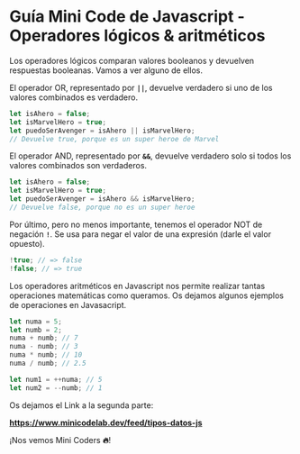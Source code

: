# **Guía Mini Code de Javascript - Operadores lógicos & aritméticos**

Los operadores lógicos comparan valores booleanos y devuelven respuestas booleanas. Vamos a ver alguno de ellos.

El operador OR, representado por **`||`**, devuelve verdadero si uno de los valores combinados es verdadero.

```jsx
let isAhero = false;
let isMarvelHero = true;
let puedoSerAvenger = isAhero || isMarvelHero;
// Devuelve true, porque es un super heroe de Marvel
```

El operador AND, representado por **`&&`**, devuelve verdadero solo si todos los valores combinados son verdaderos.

```jsx
let isAhero = false;
let isMarvelHero = true;
let puedoSerAvenger = isAhero && isMarvelHero;
// Devuelve false, porque no es un super heroe
```

Por último, pero no menos importante, tenemos el operador NOT de negación **`!`**. Se usa para negar el valor de una expresión (darle el valor opuesto).

```jsx
!true; // => false
!false; // => true
```

Los operadores aritméticos en Javascript nos permite realizar tantas operaciones matemáticas como queramos. Os dejamos algunos ejemplos de operaciones en Javasacript.

```jsx
let numa = 5;
let numb = 2;
numa + numb; // 7
numa - numb; // 3
numa * numb; // 10
numa / numb; // 2.5

let num1 = ++numa; // 5
let num2 = --numb; // 1
```

Os dejamos el Link a la segunda parte:

**https://www.minicodelab.dev/feed/tipos-datos-js**

¡Nos vemos Mini Coders **🔥**!
